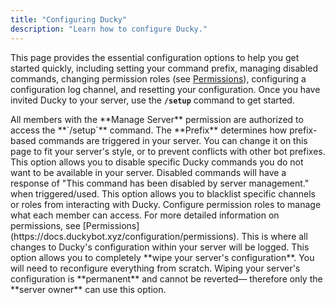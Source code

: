 ```yaml
---
title: "Configuring Ducky"
description: "Learn how to configure Ducky."
---
```


This page provides the essential configuration options to help you get started quickly, including setting your command prefix, managing disabled commands, changing permission roles (see [Permissions](https://docs.duckybot.xyz/configuration/permissions)), configuring a configuration log channel, and resetting your configuration. Once you have invited Ducky to your server, use the **`/setup`** command to get started.

<Warning>
  All members with the **Manage Server** permission are authorized to access the **`/setup`** command.
</Warning>

<Steps>
  <Step title="Prefix" titleSize="h2">
    The **Prefix** determines how prefix-based commands are triggered in your server. You can change it on this page to fit your server's style, or to prevent conflicts with other bot prefixes.
  </Step>
  <Step title="Disabled Commands" titleSize="h2">
    This option allows you to disable specific Ducky commands you do not want to be available in your server. Disabled commands will have a response of "This command has been disabled by server management." when triggered/used.
  </Step>
  <Step title="Command Blacklists" titleSize="h2">
    This option allows you to blacklist specific channels or roles from interacting with Ducky.
  </Step>
  <Step title="Permissions" titleSize="h2">
    Configure permission roles to manage what each member can access.
    <Note>
      For more detailed information on permissions, see [Permissions](https://docs.duckybot.xyz/configuration/permissions).
    </Note>
  </Step>
  <Step title="Configuration Log Channel" titleSize="h2">
    This is where all changes to Ducky's configuration within your server will be logged.
  </Step>
  <Step title="Wipe Configuration" titleSize="h2">
    This option allows you to completely **wipe your server's configuration**. You will need to reconfigure everything from scratch.
    <Danger>
      Wiping your server's configuration is **permanent** and cannot be reverted— therefore only the **server owner** can use this option.
    </Danger>
  </Step>
</Steps>